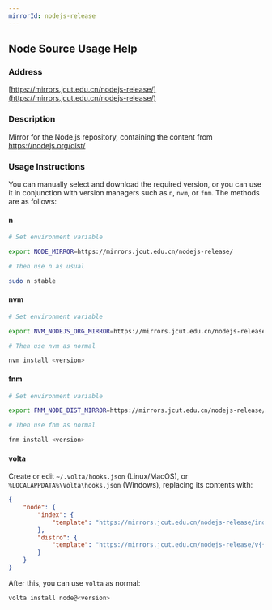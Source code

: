 ```yaml
---
mirrorId: nodejs-release
---
```


## Node Source Usage Help

### Address

[https://mirrors.jcut.edu.cn/nodejs-release/](https://mirrors.jcut.edu.cn/nodejs-release/)

### Description

Mirror for the Node.js repository, containing the content from https://nodejs.org/dist/

### Usage Instructions

You can manually select and download the required version, or you can use it in conjunction with version managers such as `n`, `nvm`, or `fnm`. The methods are as follows:

#### n

```bash
# Set environment variable

export NODE_MIRROR=https://mirrors.jcut.edu.cn/nodejs-release/

# Then use n as usual

sudo n stable
```

#### nvm

```bash
# Set environment variable

export NVM_NODEJS_ORG_MIRROR=https://mirrors.jcut.edu.cn/nodejs-release/

# Then use nvm as normal

nvm install <version>
```

#### fnm

```bash
# Set environment variable

export FNM_NODE_DIST_MIRROR=https://mirrors.jcut.edu.cn/nodejs-release/

# Then use fnm as normal

fnm install <version>
```

#### volta

Create or edit `~/.volta/hooks.json` (Linux/MacOS), or `%LOCALAPPDATA%\Volta\hooks.json` (Windows), replacing its contents with:

```json
{
    "node": {
        "index": {
            "template": "https://mirrors.jcut.edu.cn/nodejs-release/index.json"
        },
        "distro": {
            "template": "https://mirrors.jcut.edu.cn/nodejs-release/v{{version}}/node-v{{version}}-{{os}}-{{arch}}.tar.gz"
        }
    }
}
```

After this, you can use `volta` as normal:

```bash
volta install node@<version>
```
